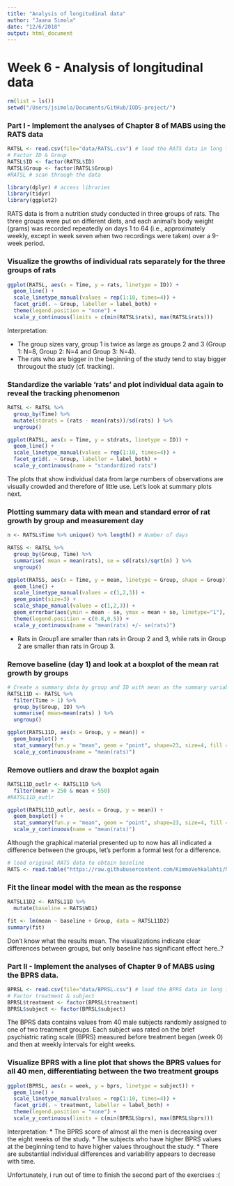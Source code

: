 ```yaml
---
title: "Analysis of longitudinal data"
author: "Jaana Simola"
date: "12/6/2018"
output: html_document
---
```


# Week 6 - Analysis of longitudinal data


```r
rm(list = ls())
setwd("/Users/jsimola/Documents/GitHub/IODS-project/")
```


### Part I - Implement the analyses of Chapter 8 of MABS using the RATS data

```r
RATSL <- read.csv(file="data/RATSL.csv") # load the RATS data in long form (176 obs. 5 vars)
# Factor ID & Group
RATSL$ID <- factor(RATSL$ID)
RATSL$Group <- factor(RATSL$Group)
#RATSL # scan through the data
```

```r
library(dplyr) # access libraries
library(tidyr)
library(ggplot2)
```
  
RATS data is from a nutrition study conducted in three groups of rats. The three groups were put on different diets, and each animal’s body weight (grams) was recorded repeatedly on days 1 to 64 (i.e., approximately weekly, except in week seven when two recordings were taken) over a 9-week period. 

### Visualize the growths of individual rats separately for the three groups of rats
```r
ggplot(RATSL, aes(x = Time, y = rats, linetype = ID)) +
  geom_line() +
  scale_linetype_manual(values = rep(1:10, times=4)) +
  facet_grid(. ~ Group, labeller = label_both) +
  theme(legend.position = "none") + 
  scale_y_continuous(limits = c(min(RATSL$rats), max(RATSL$rats)))
```
  
Interpretation:
  
* The group sizes vary, group 1 is twice as large as groups 2 and 3 (Group 1: N=8, Group 2: N=4 and Group 3: N=4).
* The rats who are bigger in the beginning of the study tend to stay bigger througout the study (cf. tracking).

### Standardize the variable 'rats' and plot individual data again to reveal the tracking phenomenon 
```r
RATSL <- RATSL %>%
  group_by(Time) %>%
  mutate(stdrats = (rats - mean(rats))/sd(rats) ) %>%
  ungroup()

ggplot(RATSL, aes(x = Time, y = stdrats, linetype = ID)) +
  geom_line() +
  scale_linetype_manual(values = rep(1:10, times=4)) +
  facet_grid(. ~ Group, labeller = label_both) +
  scale_y_continuous(name = "standardized rats")
```
  
The plots that show individual data from large numbers of observations are visually crowded and therefore of little use. Let's look at summary plots next.

### Plotting summary data with mean and standard error of rat growth by group and measurement day 
```r

n <- RATSL$Time %>% unique() %>% length() # Number of days

RATSS <- RATSL %>%
  group_by(Group, Time) %>%
  summarise( mean = mean(rats), se = sd(rats)/sqrt(n) ) %>%
  ungroup()

ggplot(RATSS, aes(x = Time, y = mean, linetype = Group, shape = Group)) +
  geom_line() +
  scale_linetype_manual(values = c(1,2,3)) +
  geom_point(size=3) +
  scale_shape_manual(values = c(1,2,3)) +
  geom_errorbar(aes(ymin = mean - se, ymax = mean + se, linetype="1"), width=0.3) +
  theme(legend.position = c(0.8,0.5)) +
  scale_y_continuous(name = "mean(rats) +/- se(rats)")
```
  
* Rats in Group1 are smaller than rats in Group 2 and 3, while rats in Group 2 are smaller than rats in Group 3.

### Remove baseline (day 1) and look at a boxplot of the mean rat growth by groups 
```r
# Create a summary data by group and ID with mean as the summary variable (ignoring baseline day 1).
RATSL11D <- RATSL %>%
  filter(Time > 1) %>%
  group_by(Group, ID) %>%
  summarise( mean=mean(rats) ) %>%
  ungroup()

ggplot(RATSL11D, aes(x = Group, y = mean)) +
  geom_boxplot() +
  stat_summary(fun.y = "mean", geom = "point", shape=23, size=4, fill = "white") +
  scale_y_continuous(name = "mean(rats)")
```
  
### Remove outliers and draw the boxplot again
```r
RATSL11D_outlr <- RATSL11D %>%
  filter(mean > 250 & mean < 550) 
#RATSL11D_outlr 

ggplot(RATSL11D_outlr, aes(x = Group, y = mean)) +
  geom_boxplot() +
  stat_summary(fun.y = "mean", geom = "point", shape=23, size=4, fill = "white") +
  scale_y_continuous(name = "mean(rats)")
```


Although the graphical material presented up to now has all indicated a difference between the groups, let's perform a formal test for a difference.

```r
# load original RATS data to obtain baseline
RATS <- read.table("https://raw.githubusercontent.com/KimmoVehkalahti/MABS/master/Examples/data/rats.txt", header = TRUE, sep = "\t")
```

### Fit the linear model with the mean as the response 
```r
RATSL11D2 <- RATSL11D %>%
  mutate(baseline = RATS$WD1)

fit <- lm(mean ~ baseline + Group, data = RATSL11D2)
summary(fit)
```
  
Don't know what the results mean. The visualizations indicate clear differences between groups, but only baseline has significant effect here..?  

### Part II - Implement the analyses of Chapter 9 of MABS using the BPRS data.

```r
BPRSL <- read.csv(file="data/BPRSL.csv") # load the BPRS data in long form (360 obs. 5 vars)
# Factor treatment & subject
BPRSL$treatment <- factor(BPRSL$treatment)
BPRSL$subject <- factor(BPRSL$subject)
```
  
The BPRS data contains values from 40 male subjects randomly assigned to one of two treatment groups. Each subject was rated on the brief psychiatric rating scale (BPRS) measured before treatment began (week 0) and then at weekly intervals for eight weeks.

### Visualize BPRS with a line plot that shows the BPRS values for all 40 men, differentiating between the two  treatment groups 
```r
ggplot(BPRSL, aes(x = week, y = bprs, linetype = subject)) +
  geom_line() +
  scale_linetype_manual(values = rep(1:10, times=4)) +
  facet_grid(. ~ treatment, labeller = label_both) +
  theme(legend.position = "none") + 
  scale_y_continuous(limits = c(min(BPRSL$bprs), max(BPRSL$bprs)))
```
  
Interpretation:
* The BPRS score of almost all the men is decreasing over the eight weeks of the study.
* The subjects who have higher BPRS values at the beginning tend to have higher values throughout the study.
* There are substantial individual differences and variability appears to decrease with time.


Unfortunately, i run out of time to finish the second part of the exercises :(